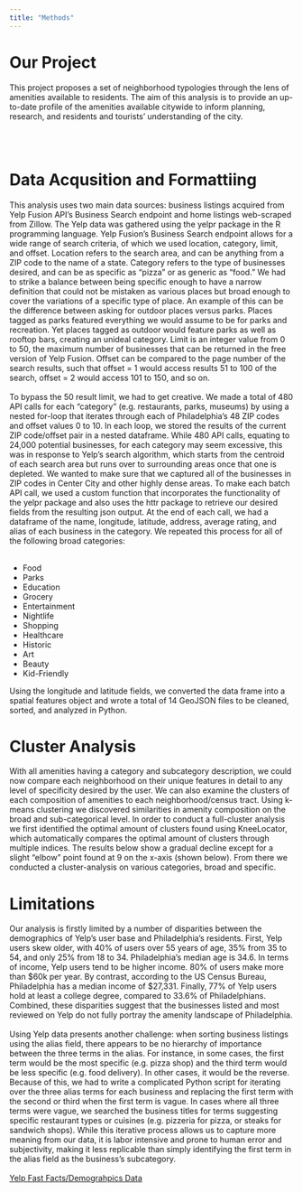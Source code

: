 ```yaml
---
title: "Methods"
---
```


 
# Our Project 


This project proposes a set of neighborhood typologies through the lens of amenities available to residents. The aim of this analysis is to provide an up-to-date profile of the amenities available citywide to inform planning, research, and residents and tourists’ understanding of the city. 

<br> </br>

# Data Acqusition and Formattiing

This analysis uses two main data sources: business listings acquired from Yelp Fusion API’s Business Search endpoint and home listings web-scraped from Zillow. The Yelp data was gathered using the yelpr package in the R programming language. Yelp Fusion’s Business Search endpoint allows for a wide range of search criteria, of which we used location, category, limit, and offset. Location refers to the search area, and can be anything from a ZIP code to the name of a state. Category refers to the type of businesses desired, and can be as specific as “pizza” or as generic as “food.” We had to strike a balance between being specific enough to have a narrow definition that could not be mistaken as various places but broad enough to cover the variations of a specific type of place. An example of this can be the difference between asking for outdoor places versus parks. Places tagged as parks featured everything we would assume to be for parks and recreation. Yet places tagged as outdoor would feature parks as well as rooftop bars, creating an unideal category. Limit is an integer value from 0 to 50, the maximum number of businesses that can be returned in the free version of Yelp Fusion. Offset can be compared to the page number of the search results, such that offset = 1 would access results 51 to 100 of the search, offset = 2 would access 101 to 150, and so on. 
<br></br>
To bypass the 50 result limit, we had to get creative. We made a total of 480 API calls for each “category” (e.g. restaurants, parks, museums) by using a nested for-loop that iterates through each of Philadelphia's 48 ZIP codes and offset values 0 to 10. In each loop, we stored the results of the current ZIP code/offset pair in a nested dataframe. While 480 API calls, equating to 24,000 potential businesses, for each category may seem excessive, this was in response to Yelp’s search algorithm, which starts from the centroid of each search area but runs over to surrounding areas once that one is depleted. We wanted to make sure that we captured all of the businesses in ZIP codes in Center City and other highly dense areas. To make each batch API call, we used a custom function that incorporates the functionality of the yelpr package and also uses the httr package to retrieve our desired fields from the resulting json output. At the end of each call, we had a dataframe of the name, longitude, latitude, address, average rating, and alias of each business in the category. We repeated this process for all of the following broad categories:
<br> </br>
<ul>
  <li>Food</li>
  <li>Parks</li>
  <li>Education</li>
  <li>Grocery</li>
  <li>Entertainment</li>
  <li>Nightlife</li>
  <li>Shopping</li>
  <li>Healthcare</li>
  <li>Historic</li>
  <li>Art</li>
  <li>Beauty</li>
  <li>Kid-Friendly</li>
</ul>
Using the longitude and latitude fields, we converted the data frame into a spatial features object and wrote a total of 14 GeoJSON files to be cleaned, sorted, and analyzed in Python. 

# Cluster Analysis  

With all amenities having a category and subcategory description, we could now compare each neighborhood on their unique features in detail to any level of specificity desired by the user. We can also examine the clusters of each composition of amenities to each neighborhood/census tract. Using k-means clustering we discovered similarities in amenity composition on the broad and sub-categorical level. In order to conduct a full-cluster analysis we first identified the optimal amount of clusters found using KneeLocator, which automatically compares the optimal amount of clusters through multiple indices. The results below show a gradual decline except for a slight “elbow” point found at 9 on the x-axis (shown below). From there we conducted a cluster-analysis on various categories, broad and specific. 


# Limitations 

Our analysis is firstly limited by a number of disparities between the demographics of Yelp’s user base and Philadelphia’s residents. First, Yelp users skew older, with 40% of users over 55 years of age, 35% from 35 to 54, and only 25% from 18 to 34. Philadelphia’s median age is 34.6. In terms of income, Yelp users tend to be higher income. 80% of users make more than $60k per year. By contrast, according to the US Census Bureau, Philadelphia has a median income of $27,331. Finally, 77% of Yelp users hold at least a college degree, compared to 33.6% of Philadelphians. Combined, these disparities suggest that the businesses listed and most reviewed on Yelp do not fully portray the amenity landscape of Philadelphia.
<br> </br>
Using Yelp data presents another challenge: when sorting business listings using the alias field, there appears to be no hierarchy of importance between the three terms in the alias. For instance, in some cases, the first term would be the most specific (e.g. pizza shop) and the third term would be less specific (e.g. food delivery). In other cases, it would be the reverse. Because of this, we had to write a complicated Python script for iterating over the three alias terms for each business and replacing the first term with the second or third when the first term is vague. In cases where all three terms were vague, we searched the business titles for terms suggesting specific restaurant types or cuisines (e.g. pizzeria for pizza, or steaks for sandwich shops). While this iterative process allows us to capture more meaning from our data, it is labor intensive and prone to human error and subjectivity, making it less replicable than simply identifying the first term in the alias field as the business’s subcategory. 
<br></br>
<a href="https://www.yelp-press.com/company/fast-facts/default.aspx">Yelp Fast Facts/Demograhpics Data</a>




